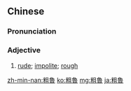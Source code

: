 {{also|粗鲁}}
==Chinese==
{{zh-forms|s=粗鲁|t2=粗鹵}}

===Pronunciation===
{{zh-pron
|m=cūlǔ
|c=cou1 lou5
|h=pfs=chhû-lû
|mn=chho͘-ló͘
|cat=a
}}

===Adjective===
{{zh-adj}}

# [[rude]]; [[impolite]]; [[rough]]

[[zh-min-nan:粗魯]]
[[ko:粗魯]]
[[mg:粗魯]]
[[ja:粗魯]]